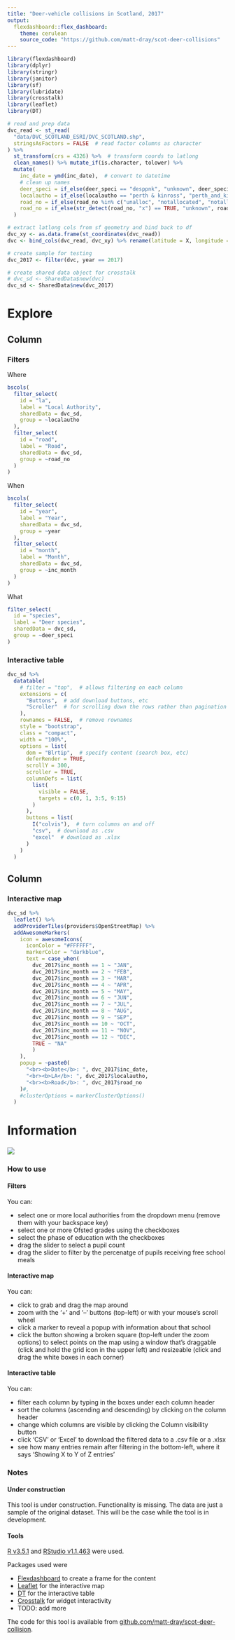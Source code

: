```yaml
---
title: "Deer-vehicle collisions in Scotland, 2017"
output:
  flexdashboard::flex_dashboard:
    theme: cerulean
    source_code: "https://github.com/matt-dray/scot-deer-collisions"
---
```


```r
library(flexdashboard)
library(dplyr)
library(stringr)
library(janitor)
library(sf)
library(lubridate)
library(crosstalk)
library(leaflet)
library(DT)

# read and prep data
dvc_read <- st_read(
  "data/DVC_SCOTLAND_ESRI/DVC_SCOTLAND.shp",
  stringsAsFactors = FALSE  # read factor columns as character
) %>% 
  st_transform(crs = 4326) %>%  # transform coords to latlong
  clean_names() %>% mutate_if(is.character, tolower) %>% 
  mutate(
    inc_date = ymd(inc_date),  # convert to datetime
    # clean up names
    deer_speci = if_else(deer_speci == "desppnk", "unknown", deer_speci),
    localautho = if_else(localautho == "perth & kinross", "perth_and_kinross", localautho),
    road_no = if_else(road_no %in% c("unalloc", "notallocated", "notalloc", "u"), "unknown", road_no),
    road_no = if_else(str_detect(road_no, "x") == TRUE, "unknown", road_no)
  )

# extract latlong cols from sf geometry and bind back to df
dvc_xy <- as.data.frame(st_coordinates(dvc_read))
dvc <- bind_cols(dvc_read, dvc_xy) %>% rename(latitude = X, longitude = Y)

# create sample for testing
dvc_2017 <- filter(dvc, year == 2017)

# create shared data object for crosstalk
# dvc_sd <- SharedData$new(dvc)
dvc_sd <- SharedData$new(dvc_2017)
```

Explore {data-icon="ion-stats-bars"}
=====================================  

Column {data-width=400}
-----------------------------------------------------------------------

### Filters

Where

```r
bscols(
  filter_select(
    id = "la",
    label = "Local Authority",
    sharedData = dvc_sd,
    group = ~localautho
  ),
  filter_select(
    id = "road",
    label = "Road",
    sharedData = dvc_sd,
    group = ~road_no
  )
)
```

When

```r
bscols(
  filter_select(
    id = "year",
    label = "Year",
    sharedData = dvc_sd,
    group = ~year
  ),
  filter_select(
    id = "month",
    label = "Month",
    sharedData = dvc_sd,
    group = ~inc_month
  )
)
```

What

```r
filter_select(
  id = "species",
  label = "Deer species",
  sharedData = dvc_sd,
  group = ~deer_speci
)
```

### Interactive table

```r
dvc_sd %>% 
  datatable(
    # filter = "top",  # allows filtering on each column
    extensions = c(
      "Buttons",  # add download buttons, etc
      "Scroller"  # for scrolling down the rows rather than pagination
    ),
    rownames = FALSE,  # remove rownames
    style = "bootstrap",
    class = "compact",
    width = "100%",
    options = list(
      dom = "Blrtip",  # specify content (search box, etc)
      deferRender = TRUE,
      scrollY = 300,
      scroller = TRUE,
      columnDefs = list(
        list(
          visible = FALSE,
          targets = c(0, 1, 3:5, 9:15)
        )
      ), 
      buttons = list(
        I("colvis"),  # turn columns on and off
        "csv",  # download as .csv
        "excel"  # download as .xlsx
      )
    )
  )
```

Column {data-width=700}
-----------------------------------------------------------------------

### Interactive map

```r
dvc_sd %>%
  leaflet() %>% 
  addProviderTiles(providers$OpenStreetMap) %>% 
  addAwesomeMarkers(
    icon = awesomeIcons(
      iconColor = "#FFFFFF",
      markerColor = "darkblue",
      text = case_when(
        dvc_2017$inc_month == 1 ~ "JAN",
        dvc_2017$inc_month == 2 ~ "FEB",
        dvc_2017$inc_month == 3 ~ "MAR",
        dvc_2017$inc_month == 4 ~ "APR",
        dvc_2017$inc_month == 5 ~ "MAY",
        dvc_2017$inc_month == 6 ~ "JUN",
        dvc_2017$inc_month == 7 ~ "JUL",
        dvc_2017$inc_month == 8 ~ "AUG",
        dvc_2017$inc_month == 9 ~ "SEP",
        dvc_2017$inc_month == 10 ~ "OCT",
        dvc_2017$inc_month == 11 ~ "NOV",
        dvc_2017$inc_month == 12 ~ "DEC",
        TRUE ~ "NA"
        )
    ),
    popup = ~paste0(
      "<br><b>Date</b>: ", dvc_2017$inc_date,
      "<br><b>LA</b>: ", dvc_2017$localautho,
      "<br><b>Road</b>: ", dvc_2017$road_no
    )#,
    #clusterOptions = markerClusterOptions()
  )
```

Information {data-orientation=rows data-icon="fa-info-circle"}
===================================== 

### 

![](img/4798823254_16e045d325_o.jpg)

### How to use

#### Filters

You can:

* select one or more local authorities from the dropdown menu (remove them with your backspace key)
* select one or more Ofsted grades using the checkboxes
* select the phase of education with the checkboxes
* drag the slider to select a pupil count
* drag the slider to filter by the percenatge of pupils receiving free school meals

#### Interactive map

You can:

* click to grab and drag the map around
* zoom with the '+' and '--' buttons (top-left) or with your mouse's scroll wheel
* click a marker to reveal a popup with information about that school
* click the button showing a broken square (top-left under the zoom options) to select points on the map using a window that's draggable (click and hold the grid icon in the upper left) and resizeable (click and drag the white boxes in each corner)

#### Interactive table

You can:

* filter each column by typing in the boxes under each column header
* sort the columns (ascending and descending) by clicking on the column header
* change which columns are visible by clicking the Column visibility button
* click 'CSV' or 'Excel' to download the filtered data to a .csv file or a .xlsx
* see how many entries remain after filtering in the bottom-left, where it says 'Showing X to Y of Z entries'

### Notes

#### Under construction

This tool is under construction. Functionality is missing. The data are just a sample of the original dataset. This will be the case while the tool is in development.

#### Tools

[R v3.5.1](https://www.r-project.org/) and [RStudio v1.1.463](https://www.rstudio.com/) were used.

Packages used were

* [Flexdashboard](https://rmarkdown.rstudio.com/flexdashboard/) to create a frame for the content
* [Leaflet](https://rstudio.github.io/leaflet/) for the interactive map
* [DT](https://rstudio.github.io/DT/) for the interactive table
* [Crosstalk](https://rstudio.github.io/crosstalk/) for widget interactivity
* TODO: add more

The code for this tool is available from [github.com/matt-dray/scot-deer-collision](https://github.com/matt-dray/scot-deer-collision).
